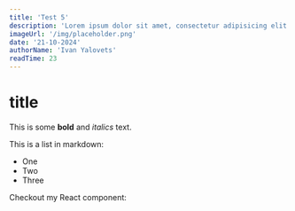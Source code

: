 ```yaml
---
title: 'Test 5'
description: 'Lorem ipsum dolor sit amet, consectetur adipisicing elit. Repellendus ratione dolores ipsa unde molestias et possimus repellat quod porro soluta cumque doloribus illo exercitationem suscipit dignissimos, cum ea fuga. Delectus?'
imageUrl: '/img/placeholder.png'
date: '21-10-2024'
authorName: 'Ivan Yalovets'
readTime: 23
---
```


# title

This is some **bold** and _italics_ text.

This is a list in markdown:

-   One
-   Two
-   Three

Checkout my React component:
